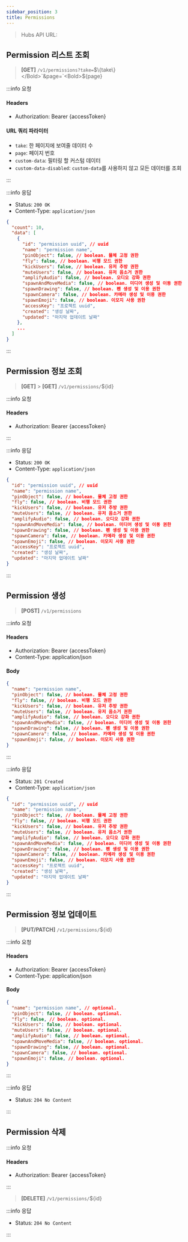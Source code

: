 ```yaml
---
sidebar_position: 3
title: Permissions
---
```



> Hubs API URL: <a><APIUrl /></a>

## Permission 리스트 조회

> **[GET]** `/v1/permissions?take=`<Bold>$\{take\}</Bold>`&page=`<Bold>$\{page\}</Bold>

:::info 요청

#### Headers
- Authorization: Bearer {accessToken}

#### URL 쿼리 파라미터
- `take`: 한 페이지에 보여줄 데이터 수
- `page`: 페이지 번호
- `custom-data`: 필터링 할 커스텀 데이터
- `custom-data-disabled`: `custom-data`를 사용하지 않고 모든 데이터를 조회

:::

:::info 응답

- Status: `200 OK`
- Content-Type: `application/json`

```json
{
  "count": 10,
  "data": [
    {
      "id": "permission uuid", // uuid
      "name": "permission name",
      "pinObject": false, // boolean. 물체 고정 권한
      "fly": false, // boolean. 비행 모드 권한
      "kickUsers": false, // boolean. 유저 추방 권한
      "muteUsers": false, // boolean. 유저 음소거 권한
      "amplifyAudio": false, // boolean. 오디오 강화 권한
      "spawnAndMoveMedia": false, // boolean. 미디어 생성 및 이동 권한
      "spawnDrawing": false, // boolean. 펜 생성 및 이용 권한
      "spawnCamera": false, // boolean. 카메라 생성 및 이용 권한
      "spawnEmoji": false, // boolean. 이모지 사용 권한
      "accessKey": "프로젝트 uuid",
      "created": "생성 날짜",
      "updated": "마지막 업데이트 날짜"
    },
    ...
  ]
}
```

:::

## Permission 정보 조회

> **[GET]** > **[GET]** `/v1/permissions/`<Bold>$\{id\}</Bold>

:::info 요청

#### Headers
- Authorization: Bearer {accessToken}

:::

:::info 응답

- Status: `200 OK`
- Content-Type: `application/json`

```json
{
  "id": "permission uuid", // uuid
  "name": "permission name",
  "pinObject": false, // boolean. 물체 고정 권한
  "fly": false, // boolean. 비행 모드 권한
  "kickUsers": false, // boolean. 유저 추방 권한
  "muteUsers": false, // boolean. 유저 음소거 권한
  "amplifyAudio": false, // boolean. 오디오 강화 권한
  "spawnAndMoveMedia": false, // boolean. 미디어 생성 및 이동 권한
  "spawnDrawing": false, // boolean. 펜 생성 및 이용 권한
  "spawnCamera": false, // boolean. 카메라 생성 및 이용 권한
  "spawnEmoji": false, // boolean. 이모지 사용 권한
  "accessKey": "프로젝트 uuid",
  "created": "생성 날짜",
  "updated": "마지막 업데이트 날짜"
}
```

:::

## Permission 생성

> **[POST]** `/v1/permissions`

:::info 요청

#### Headers
- Authorization: Bearer {accessToken}
- Content-Type: application/json

#### Body
```json
{
  "name": "permission name",
  "pinObject": false, // boolean. 물체 고정 권한
  "fly": false, // boolean. 비행 모드 권한
  "kickUsers": false, // boolean. 유저 추방 권한
  "muteUsers": false, // boolean. 유저 음소거 권한
  "amplifyAudio": false, // boolean. 오디오 강화 권한
  "spawnAndMoveMedia": false, // boolean. 미디어 생성 및 이동 권한
  "spawnDrawing": false, // boolean. 펜 생성 및 이용 권한
  "spawnCamera": false, // boolean. 카메라 생성 및 이용 권한
  "spawnEmoji": false, // boolean. 이모지 사용 권한
}
```

:::

:::info 응답

- Status: `201 Created`
- Content-Type: `application/json`

```json
{
  "id": "permission uuid", // uuid
  "name": "permission name",
  "pinObject": false, // boolean. 물체 고정 권한
  "fly": false, // boolean. 비행 모드 권한
  "kickUsers": false, // boolean. 유저 추방 권한
  "muteUsers": false, // boolean. 유저 음소거 권한
  "amplifyAudio": false, // boolean. 오디오 강화 권한
  "spawnAndMoveMedia": false, // boolean. 미디어 생성 및 이동 권한
  "spawnDrawing": false, // boolean. 펜 생성 및 이용 권한
  "spawnCamera": false, // boolean. 카메라 생성 및 이용 권한
  "spawnEmoji": false, // boolean. 이모지 사용 권한
  "accessKey": "프로젝트 uuid",
  "created": "생성 날짜",
  "updated": "마지막 업데이트 날짜"
}
```

:::

## Permission 정보 업데이트

> **[PUT/PATCH]** `/v1/permissions/`<Bold>$\{id\}</Bold>

:::info 요청

#### Headers
- Authorization: Bearer {accessToken}
- Content-Type: application/json

#### Body
```json
{
  "name": "permission name", // optional.
  "pinObject": false, // boolean. optional.
  "fly": false, // boolean. optional.
  "kickUsers": false, // boolean. optional.
  "muteUsers": false, // boolean. optional.
  "amplifyAudio": false, // boolean. optional.
  "spawnAndMoveMedia": false, // boolean. optional.
  "spawnDrawing": false, // boolean. optional.
  "spawnCamera": false, // boolean. optional.
  "spawnEmoji": false, // boolean. optional.
}
```

:::

:::info 응답

- Status: `204 No Content`

:::

## Permission 삭제

:::info 요청

#### Headers
- Authorization: Bearer {accessToken}

:::

> **[DELETE]** `/v1/permissions/`<Bold>$\{id\}</Bold>

:::info 응답

- Status: `204 No Content`

:::
